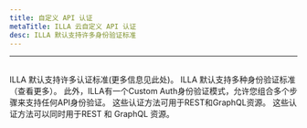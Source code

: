 ```yaml
---
title: 自定义 API 认证
metaTitle: ILLA 云自定义 API 认证
desc: ILLA 默认支持许多身份验证标准
---
```


* * *

## <Heading hidden>自定义 API 身份验证</Heading>

ILLA 默认支持许多认证标准(更多信息见此处)。 
ILLA 默认支持多种身份验证标准（查看更多）。
此外，ILLA有一个Custom Auth身份验证模式，允许您组合多个步骤来支持任何API身份验证。
这些认证方法可用于REST和GraphQL资源。 
这些认证方法可以同时用于REST 和 GraphQL 资源。
